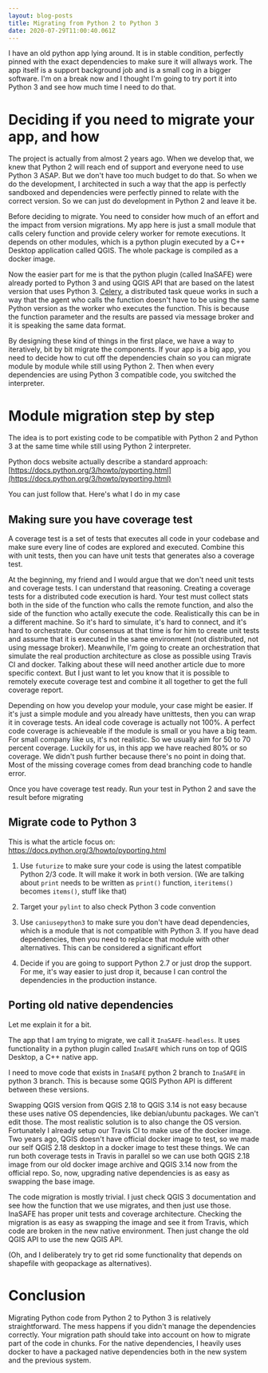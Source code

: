 ```yaml
---
layout: blog-posts
title: Migrating from Python 2 to Python 3
date: 2020-07-29T11:00:40.061Z
---
```

I have an old python app lying around. It is in stable condition, perfectly pinned with the exact dependencies to make sure it will allways work. The app itself is a support background job and is a small cog in a bigger software. I'm on a break now and I thought I'm going to try port it into Python 3 and see how much time I need to do that.

# Deciding if you need to migrate your app, and how

The project is actually from almost 2 years ago. When we develop that, we knew that Python 2 will reach end of support and everyone need to use Python 3 ASAP. But we don't have too much budget to do that. So when we do the development, I architected in such a way that the app is perfectly sandboxed and dependencies were perfectly pinned to relate with the correct version. So we can just do development in Python 2 and leave it be.

Before deciding to migrate. You need to consider how much of an effort and the impact from version migrations. My app here is just a small module that calls celery function and provide celery worker for remote executions. It depends on other modules, which is a python plugin executed by a C++ Desktop application called QGIS. The whole package is compiled as a docker image.

Now the easier part for me is that the python plugin (called InaSAFE) were already ported to Python 3 and using QGIS API that are based on the latest version that uses Python 3. [Celery](https://docs.celeryproject.org/en/stable/index.html), a distributed task queue works in such a way that the agent who calls the function doesn't have to be using the same Python version as the worker who executes the function. This is because the function parameter and the results are passed via message broker and it is speaking the same data format.

By designing these kind of things in the first place, we have a way to iteratively, bit by bit migrate the components. If your app is a big app, you need to decide how to cut off the dependencies chain so you can migrate module by module while still using Python 2. Then when every dependencies are using Python 3 compatible code, you switched the interpreter.

# Module migration step by step

The idea is to port existing code to be compatible with Python 2 and Python 3 at the same time while still using Python 2 interpreter.

Python docs website actually describe a standard approach: [https://docs.python.org/3/howto/pyporting.html](https://docs.python.org/3/howto/pyporting.html)

You can just follow that. Here's what I do in my case

## Making sure you have coverage test

A coverage test is a set of tests that executes all code in your codebase and make sure every line of codes are explored and executed. Combine this with unit tests, then you can have unit tests that generates also a coverage test.

At the beginning, my friend and I would argue that we don't need unit tests and coverage tests. I can understand that reasoning. Creating a coverage tests for a distributed code execution is hard. Your test must collect stats both in the side of the function who calls the remote function, and also the side of the function who actally execute the code. Realistically this can be in a different machine. So it's hard to simulate, it's hard to connect, and it's hard to orchestrate. Our consensus at that time is for him to create unit tests and assume that it is executed in the same environment (not distributed, not using message broker). Meanwhile, I'm going to create an orchestration that simulate the real production architecture as close as possible using Travis CI and docker. Talking about these will need another article due to more specific context. But I just want to let you know that it is possible to remotely execute coverage test and combine it all together to get the full coverage report.

Depending on how you develop your module, your case might be easier. If it's just a simple module and you already have unittests, then you can wrap it in coverage tests. An ideal code coverage is actually not 100%. A perfect code coverage is achieveable if the module is small or you have a big team. For small company like us, it's not realistic. So we usually aim for 50 to 70 percent coverage. Luckily for us, in this app we have reached 80% or so coverage. We didn't push further because there's no point in doing that. Most of the missing coverage comes from dead branching code to handle error.

Once you have coverage test ready. Run your test in Python 2 and save the result before migrating

## Migrate code to Python 3

This is what the article focus on: https://docs.python.org/3/howto/pyporting.html

1. Use `futurize` to make sure your code is using the latest compatible Python 2/3 code. It will make it work in both version. (We are talking about `print` needs to be written as `print()` function, `iteritems()` becomes `items()`, stuff like that)

2. Target your `pylint` to also check Python 3 code convention

3. Use `caniusepython3` to make sure you don't have dead dependencies, which is a module that is not compatible with Python 3. If you have dead dependencies, then you need to replace that module with other alternatives. This can be considered a significant effort

4. Decide if you are going to support Python 2.7 or just drop the support. For me, it's way easier to just drop it, because I can control the dependencies in the production instance.

## Porting old native dependencies

Let me explain it for a bit.

The app that I am trying to migrate, we call it `InaSAFE-headless`. It uses functionality in a python plugin called `InaSAFE` which runs on top of QGIS Desktop, a C++ native app.

I need to move code that exists in `InaSAFE` python 2 branch to `InaSAFE` in python 3 branch. This is because some QGIS Python API is different between these versions.

Swapping QGIS version from QGIS 2.18 to QGIS 3.14 is not easy because these uses native OS dependencies, like debian/ubuntu packages. We can't edit those. The most realistic solution is to also change the OS version. Fortunately I already setup our Travis CI to make use of the docker image. Two years ago, QGIS doesn't have official docker image to test, so we made our self QGIS 2.18 desktop in a docker image to test these things. We can run both coverage tests in Travis in parallel so we can use both QGIS 2.18 image from our old docker image archive and QGIS 3.14 now from the official repo. So, now, upgrading native dependencies is as easy as swapping the base image.

The code migration is mostly trivial. I just check QGIS 3 documentation and see how the function that we use migrates, and then just use those. InaSAFE has proper unit tests and coverage architecture. Checking the migration is as easy as swapping the image and see it from Travis, which code are broken in the new native environment. Then just change the old QGIS API to use the new QGIS API.

(Oh, and I deliberately try to get rid some functionality that depends on shapefile with geopackage as alternatives).

# Conclusion

Migrating Python code from Python 2 to Python 3 is relatively straightforward. The mess happens if you didn't manage the dependencies correctly. Your migration path should take into account on how to migrate part of the code in chunks. For the native dependencies, I heavily uses docker to have a packaged native dependencies both in the new system and the previous system.